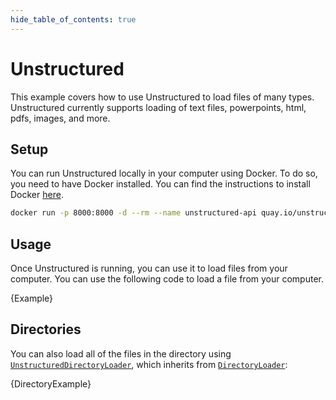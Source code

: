 ```yaml
---
hide_table_of_contents: true
---
```


# Unstructured

This example covers how to use Unstructured to load files of many types. Unstructured currently supports loading of text files, powerpoints, html, pdfs, images, and more.

## Setup

You can run Unstructured locally in your computer using Docker. To do so, you need to have Docker installed. You can find the instructions to install Docker [here](https://docs.docker.com/get-docker/).

```bash
docker run -p 8000:8000 -d --rm --name unstructured-api quay.io/unstructured-io/unstructured-api:latest --port 8000 --host 0.0.0.0
```

## Usage

Once Unstructured is running, you can use it to load files from your computer. You can use the following code to load a file from your computer.


<CodeBlock language="typescript">{Example}</CodeBlock>

## Directories

You can also load all of the files in the directory using [`UnstructuredDirectoryLoader`](https://v02.api.js.langchain.com/classes/langchain_document_loaders_fs_unstructured.UnstructuredDirectoryLoader.html), which inherits from [`DirectoryLoader`](/docs/integrations/document_loaders/file_loaders/directory):


<CodeBlock language="typescript">{DirectoryExample}</CodeBlock>
